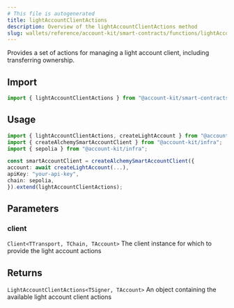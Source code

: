 ```yaml
---
# This file is autogenerated
title: lightAccountClientActions
description: Overview of the lightAccountClientActions method
slug: wallets/reference/account-kit/smart-contracts/functions/lightAccountClientActions
---
```


Provides a set of actions for managing a light account client, including transferring ownership.

## Import

```ts
import { lightAccountClientActions } from "@account-kit/smart-contracts";
```

## Usage

```ts
import { lightAccountClientActions, createLightAccount } from "@account-kit/smart-contracts";
import { createAlchemySmartAccountClient } from "@account-kit/infra";
import { sepolia } from "@account-kit/infra";

const smartAccountClient = createAlchemySmartAccountClient({
account: await createLightAccount(...),
apiKey: "your-api-key",
chain: sepolia,
}).extend(lightAccountClientActions);
```

## Parameters

### client

`Client<TTransport, TChain, TAccount>`
The client instance for which to provide the light account actions

## Returns

`LightAccountClientActions<TSigner, TAccount>`
An object containing the available light account client actions
